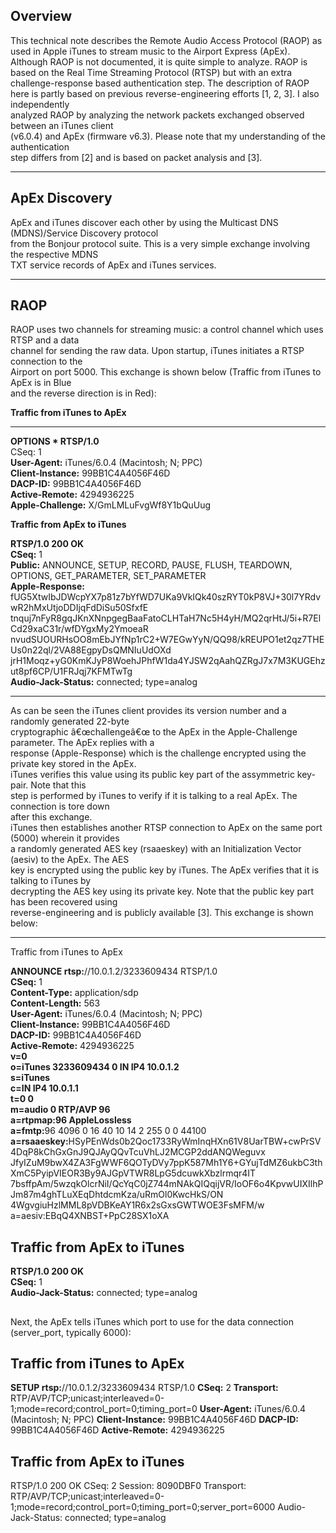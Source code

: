 == Overview ==

This technical note describes the Remote Audio Access Protocol (RAOP) as used in Apple 
iTunes to stream music to the Airport Express (ApEx). Although RAOP is not documented, 
it is quite simple to analyze. RAOP is based on the Real Time Streaming Protocol (RTSP) 
but with an extra challenge-response based authentication step. The description of RAOP 
here is partly based on previous reverse-engineering efforts [1, 2, 3]. I also independently<br> 
analyzed RAOP by analyzing the network packets exchanged observed between an iTunes client<br> 
(v6.0.4) and ApEx (firmware v6.3). Please note that my understanding of the authentication<br> 
step differs from [2] and is based on packet analysis and [3].

----
== ApEx Discovery ==

ApEx and iTunes discover each other by using the Multicast DNS (MDNS)/Service Discovery protocol<br> 
from the Bonjour protocol suite. This is a very simple exchange involving the respective MDNS<br> 
TXT service records of ApEx and iTunes services.<br>

----
== RAOP ==

RAOP uses two channels for streaming music: a control channel which uses RTSP and a data<br> 
channel for sending the raw data. Upon startup, iTunes initiates a RTSP connection to the<br> 
Airport on port 5000. This exchange is shown below (Traffic from iTunes to ApEx is in Blue<br> 
and the reverse direction is in Red):

'''Traffic from iTunes to ApEx''' 
----

'''OPTIONS * RTSP/1.0'''<br>
CSeq: 1<br>
'''User-Agent:''' iTunes/6.0.4 (Macintosh; N; PPC)<br>
'''Client-Instance:''' 99BB1C4A4056F46D<br>
'''DACP-ID:''' 99BB1C4A4056F46D<br>
'''Active-Remote:''' 4294936225<br>
'''Apple-Challenge:''' X/GmLMLuFvgWf8Y1bQuUug

'''Traffic from ApEx to iTunes'''

'''RTSP/1.0 200 OK'''<br>
'''CSeq:''' 1<br>
'''Public:''' ANNOUNCE, SETUP, RECORD, PAUSE, FLUSH, TEARDOWN, OPTIONS, GET_PARAMETER, SET_PARAMETER<br>
'''Apple-Response:'''
fUG5XtwIbJDWcpYX7p81z7bYfWD7UKa9VkIQk40szRYT0kP8VJ+30l7YRdvwR2hMxUtjoDDIjqFdDiSu50SfxfE
tnquj7nFyR8gqJKnXNnpgegBaaFatoCLHTaH7Nc5H4yH/MQ2qrHtJ/5i+R7ElCd29xaC31r/wfDYgxMy2YmoeaR
nvudSUOURHsOO8mEbJYfNp1rC2+W7EGwYyN/QQ98/kREUPO1et2qz7THEUs0n22ql/2VA88EgpyDsQMNIuUdOXd
jrH1Moqz+yG0KmKJyP8WoehJPhfW1da4YJSW2qAahQZRgJ7x7M3KUGEhzut8pf6CP/U1FRJqj7KFMTwTg<br>
'''Audio-Jack-Status:''' connected; type=analog<br>

----

As can be seen the iTunes client provides its version number and a randomly generated 22-byte<br> 
cryptographic â€œchallengeâ€œ to the ApEx in the Apple-Challenge parameter. The ApEx replies with a<br> 
response (Apple-Response) which is the challenge encrypted using the private key stored in the ApEx.<br>
iTunes verifies this value using its public key part of the assymmetric key-pair. Note that this<br> 
step is performed by iTunes to verify if it is talking to a real ApEx. The connection is tore down<br> 
after this exchange.<br>

iTunes then establishes another RTSP connection to ApEx on the same port (5000) wherein it provides<br> 
a randomly generated AES key (rsaaeskey) with an Initialization Vector (aesiv) to the ApEx. The AES<br> 
key is encrypted using the public key by iTunes. The ApEx verifies that it is talking to iTunes by<br> 
decrypting the AES key using its private key. Note that the public key part has been recovered using<br> 
reverse-engineering and is publicly available [3]. This exchange is shown below:<br>

----

Traffic from iTunes to ApEx

'''ANNOUNCE rtsp:'''//10.0.1.2/3233609434 RTSP/1.0<br>
'''CSeq:''' 1<br>
'''Content-Type:''' application/sdp<br>
'''Content-Length:''' 563<br>
'''User-Agent:''' iTunes/6.0.4 (Macintosh; N; PPC)<br>
'''Client-Instance:''' 99BB1C4A4056F46D<br>
'''DACP-ID:''' 99BB1C4A4056F46D<br>
'''Active-Remote:''' 4294936225<br>

'''v=0'''<br>
'''o=iTunes 3233609434 0 IN IP4 10.0.1.2'''<br>
'''s=iTunes'''<br>
'''c=IN IP4 10.0.1.1'''<br>
'''t=0 0'''<br>
'''m=audio 0 RTP/AVP 96'''<br>
'''a=rtpmap:96 AppleLossless'''<br>
'''a=fmtp:'''96 4096 0 16 40 10 14 2 255 0 0 44100<br>
'''a=rsaaeskey:'''HSyPEnWds0b2Qoc1733RyWmInqHXn61V8UarTBW+cwPrSV4DqP8kChGxGnJ9QJAyQQvTcuVhLJ2MCGP2ddANQWeguvx<br>
JfyIZuM9bwX4ZA3FgWWF6QOTyDVy7ppK587Mh1Y6+GYujTdMZ6ukbC3thXmC5PyipVIEOR3By9AJGpVTWR8LpG5dcuwkXbzlrmqr4IT<br>
7bsffpAm/5wzqkOlcrNiI/QcYqC0jZ744mNAkQIQqijVR/IoOF6o4KpvwUIXIlhPJm87m4ghTLuXEqDhtdcmKza/uRmOl0KwcHkS/ON<br>
4WgvgiuHzlMML8pVDBKeAY1R6x2sGxsGWTWOE3FsMFM/w<br>
a=aesiv:EBqQ4XNBST+PpC28SX1oXA<br>


== Traffic from ApEx to iTunes ==

'''RTSP/1.0 200 OK'''<br>
'''CSeq:''' 1<br>
'''Audio-Jack-Status:''' connected; type=analog<br>


==  ==

Next, the ApEx tells iTunes which port to use for the data connection (server_port, typically 6000):


== Traffic from iTunes to ApEx ==

'''SETUP rtsp:'''//10.0.1.2/3233609434 RTSP/1.0
'''CSeq:''' 2
'''Transport:''' RTP/AVP/TCP;unicast;interleaved=0-1;mode=record;control_port=0;timing_port=0
'''User-Agent:''' iTunes/6.0.4 (Macintosh; N; PPC)
'''Client-Instance:''' 99BB1C4A4056F46D
'''DACP-ID:''' 99BB1C4A4056F46D
'''Active-Remote:''' 4294936225


== Traffic from ApEx to iTunes ==

RTSP/1.0 200 OK
CSeq: 2
Session: 8090DBF0
Transport: RTP/AVP/TCP;unicast;interleaved=0-1;mode=record;control_port=0;timing_port=0;server_port=6000
Audio-Jack-Status: connected; type=analog